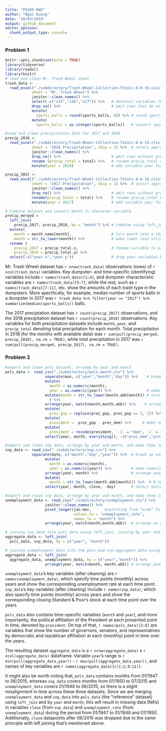 ```yaml
---
title: "P8105 HW2"
author: "Ngoc Duong"
date: "10/03/2019"
output: github_document
editor_options: 
  chunk_output_type: console
---
```

### Problem 1
```r
knitr::opts_chunk$set(echo = TRUE)
library(tidyverse)
library(readxl)
library(knitr)
# read and clean Mr. Trash Wheel sheet
trash_data <- 
  read_excel("./subdirectory/Trash-Wheel-Collection-Totals-8-6-19.xlsx",
            sheet = "Mr. Trash Wheel") %>%
            janitor::clean_names() %>%
            select(-c("x15","x16","x17")) %>%   # deselect variables that don't give useful information and have too many NA's
            drop_na() %>%                       # omit rows that do not include dumpster specific data
            mutate(       
              sports_balls = round(sports_balls, 0)) %>% # round sports_balls to nearest integers
            mutate(
              sports_balls = as.integer(sports_balls))   # convert sports_balls into an integer variable
```

```r

#read and clean precipitation data for 2017 and 2018
precip_2018 <- 
  read_excel("./subdirectory/Trash-Wheel-Collection-Totals-8-6-19.xlsx",
            sheet = "2018 Precipitation", skip = 1) %>%  # select appropriate sheet, load, and skip first header/row because it doesn't contain info 
            janitor::clean_names() %>%
            drop_na() %>%                       # omit rows without precipitation data 
            rename (precip_total = total) %>%   # rename precip_total variable 
            mutate(year = 2018)                 # add variable year for 2018

precip_2017 <- 
  read_excel("./subdirectory/Trash-Wheel-Collection-Totals-8-6-19.xlsx",
            sheet = "2017 Precipitation", skip = 1) %>%  # select appropriate sheet, load, and skip first header/row because it doesn't contain info 
            janitor::clean_names() %>%          
            drop_na() %>%                       # omit rows without precipitation data 
            rename(precip_total = total) %>%    # rename precip_total variable 
            mutate(year = 2017)                 # add variable year for 2017

# Combine dataset and convert month to character variable
precip_merged = 
  left_join(
    precip_2017, precip_2018, by = "month") %>% # combine using left_join
  mutate(
    month = month.name[month],                  # turn month into a character variable using month.name[] 
    month = str_to_lower(month)) %>%            # make lower case strings (to standardize across datasets)
  rename (
    precip_2017 = precip_total.x,               # rename variable to avoid year confusion
    precip_2018 = precip_total.y) %>% 
  select(-c("year.x","year.y"))                 # drop year variables because not necessary and can be confusing 

```

Mr. Trash Wheel dataset has `r nrow(trash_data)` observations (rows) of `r ncol(trash_data)` variables. Key dumpster- and time-specific (identifying) variables include ``r names(trash_data)[1:4]``, and dumpster characteristic variables are ``r names(trash_data)[5:7]``, while the rest, such as ``r names(trash_data)[7:11]``, etc. show the amounts of each trash type in the dumpsters. More specifically, for example, median number of sports balls in a dumpster in 2017 was `r trash_data %>% filter(year == "2017") %>% summarize(median(sports_balls))` balls.

The 2017 preciptation dataset has `r count(precip_2017)` observations, and the 2018 precipitation dataset has `r count(precip_2018)` observations. Key variables for both precipitation datasets include `month`, `year`, and `precip_total` denoting total precipitation for each month. Total precipitation in 2018 (for the months with available data) was `r sum(pull(precip_merged, precip_2018), na.rm = TRUE)`, while total precipitation in 2017 was `r sum(pull(precip_merged, precip_2017), na.rm = TRUE)`. 

### Problem 2
```r
#import and clean pols dataset, arrange by year and month
pols_data <- read_csv("./subdirectory/pols-month.csv") %>% 
                  separate(mon, c("year","month","day")) %>%    # break up variable mon into integers variables year, month, and day
                  mutate(
                    month = as.numeric(month), 
                    year = as.numeric(year)) %>%                # make year and month numeric for month.abb[]
                  mutate(month = str_to_lower(month.abb[month]) # turn month into character using month.abb[] and standardize to lower case 
                    ) %>% 
                  arrange(year, match(month,month.abb)) %>%    # arrange year and month (using match to align character variable 'month' with pre-set month.abb)
                  mutate(
                    prez_gop = replace(prez_gop, prez_gop == 2, 1)) %>% # turn value 2 in prez_gop to 1 because they both indicate a republican president at that point in time 
                  mutate(
                    president =  prez_gop - prez_dem) %>%     # make numeric variable president combining data from prez_gop and prez_dem
                  mutate(
                    president = recode(president, `-1` = "dem", `1` = "gop")) %>% # recode president from numeric to character demonstrating dem or gop 
                  select(year, month, everything(), -c("prez_dem","prez_gop","day")) # make year and month leading columns and deselect unnecessary variables (captured somewhere else) 
```

```r
#import and clean snp data, arrange by year and month, and make them leading columns
snp_data <- read_csv("./subdirectory/snp.csv") %>% 
            separate(date, c("month","day","year")) %>%  # break up variable mon into integers variables year, month, and day
                  mutate(
                    month = as.numeric(month),       
                    year = as.numeric(year)) %>%         # make numeric to arrange 
                  arrange(year, month) %>%               # arrange year and month 
                  mutate(
                    month = str_to_lower(month.abb[month])) %>%  # # turn month into character using month.abb[] and standardize to lower case 
                  select(year, month, close, -day)       # select neccessary variables and rearrange so year and month are leading columns
```

```r
#import and clean snp data, arrange by year and month, and make them leading columns
unemployment_data <- read_csv("./subdirectory/unemployment.csv") %>% 
                  janitor::clean_names() %>% 
                  pivot_longer(jan:dec,      #switching from “wide” to “long” format using pivot_longer
                               values_to = "unemployment_rate",  
                               names_to = "month") %>%          
                  arrange(year, match(month,month.abb))  # arrange so data looks organized

# joining snp_data into pols_data using left_join, joining by year and month
aggregate_data <- left_join(
  pols_data, snp_data, by = c("year", "month"))

# joining unemployment_data into the pols-and-snp-aggregate data using left_join, joining by year and month
aggregate_data <- left_join(
  aggregate_data, unemployment_data, by = c("year","month")) %>%
                  arrange(year, match(month, month.abb)) # arrange year and month 
```

`unemployment_data`'s key variables (after cleaning) are ``r names(unemployment_data)``, which specify time points (monthly) across years and show the corresponding unemployment rate at each time point. `snp_data`'s key variables (after cleaning) include ``r names(snp_data)``,  which also specify time points (monthly) across years and show the corresponding closing Standard & Poor’s stock at each time point over the years.

`pols_data` also contains time-specific variables (`month` and `year`), and more importantly, the political affiliation of the President at each presented point in time, denoted by `president`. On top of that, `r names(pols_data)[3:8]` are variables that show the number of governors, senators, and representatives by democratic and republican affiliation at each (monthly) point in time over the years. 

The resulting dataset `aggregate_data` is a `r nrow(aggregate_data)` x `r ncol(aggregate_data)` dataframe. Variable `year`'s range is `r min(pull(aggregate_data,year))` - `r max(pull(aggregate_data,year))`, and names of key variables are ``r names(aggregate_data)[c(1:2,9:11)]``. 

It might also be worth noting that, `pols_data` contains months from 01/1947 to 06/2015, whereas `snp_data` covers months from 01/1950 to 07/2015 and `unemployment_data` covers 01/1948 to 06/2015, so there is a slight misalignment in time across these three datasets. Since we are merging `unemployment_data` and `snp_data` into `pols_data` (the "reference" dataset) using `left_join` and by `year` and `month`, this will result in missing data (NA's) in variables `close` (from `snp_data`) and `unemployment_rate` (from `unemployment_data`) during the period from 01/1947 to 01/1948 and 01/1950. Additionally, `close` datapoints after 06/2015 was dropped due to the same principle with left joining that's mentioned above.

